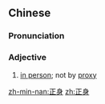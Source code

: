 ==Chinese==
{{zh-forms}}

===Pronunciation===
{{zh-pron
|m=zhèngshēn
|c=zing3 san1
|mn=qz,tw,xm,zz:chiàⁿ-sin/qz,tw,xm,zz:chèng-sin
|cat=a
}}

===Adjective===
{{zh-adj}}

# [[in person]]; not by [[proxy]]

[[zh-min-nan:正身]]
[[zh:正身]]